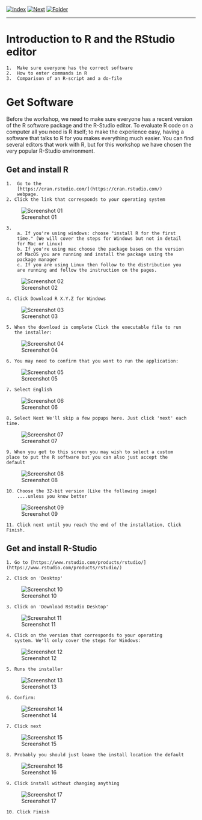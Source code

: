[![Index](../../img/home.png)](../../index.html)
[![Next](../../img/next.png)](lesson1_2.html)
[![Folder](../../img/folder.png)](./)

---

# Introduction to R and the RStudio editor
    1.  Make sure everyone has the correct software
    2.  How to enter commands in R
    3.  Comparison of an R-script and a do-file

# Get Software

Before the workshop, we need to make sure everyone has a recent version
of the R software package and the R-Studio editor. To evaluate R code on a
computer all you need is R itself; to make the experience easy,
having a software that talks to R for you makes everything much
easier. You can find several editors that work with R, but for this
workshop we have chosen the very popular R-Studio environment.

## Get and install R

	1.  Go to the
        [https://cran.rstudio.com/](https://cran.rstudio.com/)
		webpage.
	2. Click the link that corresponds to your operating system

![Screenshot 01](image1.png)

	3.
		a. If you're using windows: choose "install R for the first
		time." (We will cover the steps for Windows but not in detail
		for Mac or Linux)
		b. If you're using mac choose the package bases on the version
		of MacOS you are running and install the package using the
		package manager
		c. If you are using Linux then follow to the distribution you
		are running and follow the instruction on the pages.

![Screenshot 02](image2.png)

	4. Click Download R X.Y.Z for Windows

![Screenshot 03](image3.png)

	5. When the download is complete Click the executable file to run
       the installer:

![Screenshot 04](image4.png)

	6. You may need to confirm that you want to run the application:

![Screenshot 05](image5.png)

	7. Select English

![Screenshot 06](image6.png)


	8. Select Next We'll skip a few popups here. Just click 'next' each time.

![Screenshot 07](image7.png)

	9. When you get to this screen you may wish to select a custom
	place to put the R software but you can also just accept the
	default

![Screenshot 08](image8.png)

	10. Choose the 32-bit version (Like the following image)
        ....unless you know better

![Screenshot 09](image9.png)

	11. Click next until you reach the end of the installation, Click Finish.


## Get and install R-Studio

	1. Go to [https://www.rstudio.com/products/rstudio/](https://www.rstudio.com/products/rstudio/)

	2. Click on 'Desktop'

![Screenshot 10](image10.png)

	3. Click on 'Download Rstudio Desktop'

![Screenshot 11](image11.png)

	4. Click on the version that corresponds to your operating
       system. We'll only cover the steps for Windows:

![Screenshot 12](image12.png)

	5. Runs the installer

![Screenshot 13](image13.png)

	6. Confirm:

![Screenshot 14](image14.png)

	7. Click next

![Screenshot 15](image15.png)

	8. Probably you should just leave the install location the default

![Screenshot 16](image16.png)

	9. Click install without changing anything

![Screenshot 17](image17.png)

	10. Click Finish
